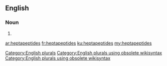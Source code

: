 ==English==

===Noun===
{{head|en}}

# {{plural of|heptapeptide}}

[[Category:English plurals]][[Category:English plurals using obsolete wikisyntax]][[Category:English plurals using obsolete wikisyntax]]

[[ar:heptapeptides]]
[[fr:heptapeptides]]
[[ku:heptapeptides]]
[[my:heptapeptides]]